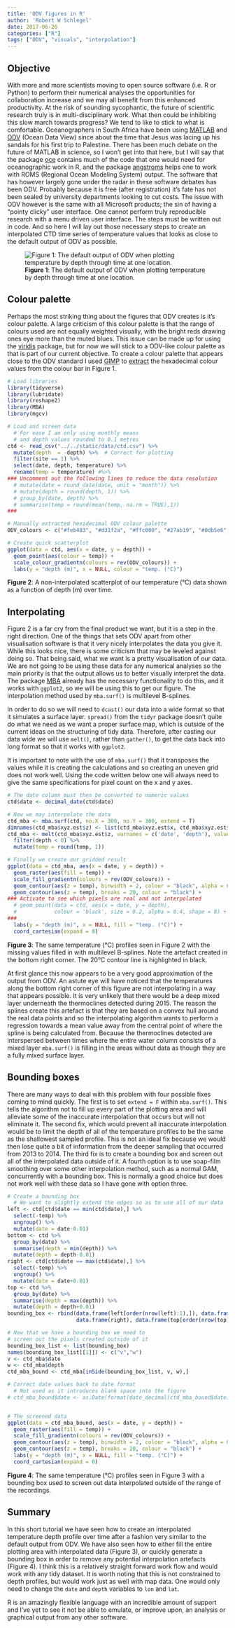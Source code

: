 ```yaml
---
title: 'ODV figures in R'
author: 'Robert W Schlegel'
date: 2017-06-26
categories: ["R"]
tags: ["ODV", "visuals", "interpolation"]
---
```


## Objective
With more and more scientists moving to open source software (i.e. R or Python) to perform their numerical analyses the opportunities for collaboration increase and we may all benefit from this enhanced productivity. At the risk of sounding sycophantic, the future of scientific research truly is in multi-disciplinary work. What then could be inhibiting this slow march towards progress? We tend to like to stick to what is comfortable. Oceanographers in South Africa have been using [MATLAB](https://www.mathworks.com/products/matlab.html) and [ODV](http://odv.awi.de/) (Ocean Data View) since about the time that Jesus was lacing up his sandals for his first trip to Palestine. There has been much debate on the future of MATLAB in science, so I won't get into that here, but I will say that the package [oce](https://cran.r-project.org/web/packages/oce/index.html) contains much of the code that one would need for oceanographic work in R, and the package [angstroms](https://cran.r-project.org/web/packages/angstroms/) helps one to work with ROMS (Regional Ocean Modeling System) output. The software that has however largely gone under the radar in these software debates has been ODV. Probably because it is free (after registration) it's fate has not been sealed by university departments looking to cut costs. The issue with ODV however is the same with all Microsoft products; the sin of having a "pointy clicky" user interface. One cannot perform truly reproducible research with a menu driven user interface. The steps must be written out in code. And so here I will lay out those necessary steps to create an interpolated CTD time series of temperature values that looks as close to the default output of ODV as possible.

![**Figure 1**: The default output of ODV when plotting temperature by depth through time at one location.](/img/ODV_example.jpg)

## Colour palette
Perhaps the most striking thing about the figures that ODV creates is it's colour palette. A large criticism of this colour palette is that the range of colours used are not equally weighted visually, with the bright reds drawing ones eye more than the muted blues. This issue can be made up for using the [viridis](https://cran.r-project.org/web/packages/viridis/) package, but for now we will stick to a ODV-like colour palette as that is part of our current objective. To create a colour palette that appears close to the ODV standard I used [GIMP](https://www.gimp.org/downloads/) to [extract](https://www.youtube.com/watch?v=VHyFgTZmnF8) the hexadecimal colour values from the colour bar in Figure 1.

```r
# Load libraries
library(tidyverse)
library(lubridate)
library(reshape2)
library(MBA)
library(mgcv)

# Load and screen data
  # For ease I am only using monthly means
  # and depth values rounded to 0.1 metres
ctd <- read_csv("../../static/data/ctd.csv") %>% 
  mutate(depth  = -depth) %>%  # Correct for plotting
  filter(site == 1) %>% 
  select(date, depth, temperature) %>% 
  rename(temp = temperature) #%>%
### Uncomment out the following lines to reduce the data resolution
  # mutate(date = round_date(date, unit = "month")) %>%
  # mutate(depth = round(depth, 1)) %>%
  # group_by(date, depth) %>%
  # summarise(temp = round(mean(temp, na.rm = TRUE),1))
###

# Manually extracted hexidecimal ODV colour palette
ODV_colours <- c("#feb483", "#d31f2a", "#ffc000", "#27ab19", "#0db5e6", "#7139fe", "#d16cfa")

# Create quick scatterplot
ggplot(data = ctd, aes(x = date, y = depth)) +
  geom_point(aes(colour = temp)) +
  scale_colour_gradientn(colours = rev(ODV_colours)) +
  labs(y = "depth (m)", x = NULL, colour = "temp. (°C)")
```

**Figure 2**: A non-interpolated scatterplot of our temperature (°C) data shown as a function of depth (m) over time.

## Interpolating
Figure 2 is a far cry from the final product we want, but it is a step in the right direction. One of the things that sets ODV apart from other visualisation software is that it very nicely interpolates the data you give it. While this looks nice, there is some criticism that may be leveled against doing so. That being said, what we want is a pretty visualisation of our data. We are not going to be using these data for any numerical analyses so the main priority is that the output allows us to better visually interpret the data. The package [MBA](https://cran.r-project.org/web/packages/MBA/) already has the necessary functionality to do this, and it works with `ggplot2`, so we will be using this to get our figure. The interpolation method used by `mba.surf()` is multilevel B-splines.

In order to do so we will need to `dcast()` our data into a wide format so that it simulates a surface layer. `spread()` from the `tidyr` package doesn't quite do what we need as we want a proper surface map, which is outside of the current ideas on the structuring of tidy data. Therefore, after casting our data wide we will use `melt()`, rather than `gather()`, to get the data back into long format so that it works with `ggplot2`. 

It is important to note with the use of `mba.surf()` that it transposes the values while it is creating the calculations and so creating an uneven grid does not work well. Using the code written below one will always need to give the same specifications for pixel count on the x and y axes.

```r
# The date column must then be converted to numeric values
ctd$date <- decimal_date(ctd$date)

# Now we may interpolate the data
ctd_mba <- mba.surf(ctd, no.X = 300, no.Y = 300, extend = T)
dimnames(ctd_mba$xyz.est$z) <- list(ctd_mba$xyz.est$x, ctd_mba$xyz.est$y)
ctd_mba <- melt(ctd_mba$xyz.est$z, varnames = c('date', 'depth'), value.name = 'temp') %>% 
  filter(depth < 0) %>% 
  mutate(temp = round(temp, 1))

# Finally we create our gridded result
ggplot(data = ctd_mba, aes(x = date, y = depth)) +
  geom_raster(aes(fill = temp)) +
  scale_fill_gradientn(colours = rev(ODV_colours)) +
  geom_contour(aes(z = temp), binwidth = 2, colour = "black", alpha = 0.2) +
  geom_contour(aes(z = temp), breaks = 20, colour = "black") +
### Activate to see which pixels are real and not interpolated
  # geom_point(data = ctd, aes(x = date, y = depth),
  #            colour = 'black', size = 0.2, alpha = 0.4, shape = 8) +
###
  labs(y = "depth (m)", x = NULL, fill = "temp. (°C)") +
  coord_cartesian(expand = 0)
```

**Figure 3**: The same temperature (°C) profiles seen in Figure 2 with the missing values filled in with multilevel B-splines. Note the artefact created in the bottom right corner. The 20°C contour line is highlighted in black.

At first glance this now appears to be a very good approximation of the output from ODV. An astute eye will have noticed that the temperatures along the bottom right corner of this figure are not interpolating in a way that appears possible. It is very unlikely that there would be a deep mixed layer underneath the thermoclines detected during 2015. The reason the splines create this artefact is that they are based on a convex hull around the real data points and so the interpolating algorithm wants to perform a regression towards a mean value away from the central point of where the spline is being calculated from. Because the thermoclines detected are interspersed between times where the entire water column consists of a mixed layer `mba.surf()` is filling in the areas without data as though they are a fully mixed surface layer.

## Bounding boxes
There are many ways to deal with this problem with four possible fixes coming to mind quickly. The first is to set `extend = F` within `mba.surf()`. This tells the algorithm not to fill up every part of the plotting area and will alleviate some of the inaccurate interpolation that occurs but will not eliminate it. The second fix, which would prevent all inaccurate interpolation would be to limit the depth of all of the temperature profiles to be the same as the shallowest sampled profile. This is not an ideal fix because we would then lose quite a bit of information from the deeper sampling that occurred from 2013 to 2014. The third fix is to create a bounding box and screen out all of the interpolated data outside of it. A fourth option is to use soap-film smoothing over some other interpolation method, such as a normal GAM, concurrently with a bounding box. This is normally a good choice but does not work well with these data so I have gone with option three.

```r
# Create a bounding box
  # We want to slightly extend the edges so as to use all of our data
left <- ctd[ctd$date == min(ctd$date),] %>% 
  select(-temp) %>% 
  ungroup() %>% 
  mutate(date = date-0.01)
bottom <- ctd %>%
  group_by(date) %>% 
  summarise(depth = min(depth)) %>% 
  mutate(depth = depth-0.01)
right <- ctd[ctd$date == max(ctd$date),] %>% 
  select(-temp) %>% 
  ungroup() %>% 
  mutate(date = date+0.01)
top <- ctd %>%
  group_by(date) %>% 
  summarise(depth = max(depth)) %>% 
  mutate(depth = depth+0.01)
bounding_box <- rbind(data.frame(left[order(nrow(left):1),]), data.frame(bottom), 
                      data.frame(right), data.frame(top[order(nrow(top):1),]))

# Now that we have a bounding box we need to 
# screen out the pixels created outside of it
bounding_box_list <- list(bounding_box)
names(bounding_box_list[[1]]) <- c("v","w")
v <- ctd_mba$date
w <- ctd_mba$depth
ctd_mba_bound <- ctd_mba[inSide(bounding_box_list, v, w),]

# Correct date values back to date format
  # Not used as it introduces blank space into the figure
# ctd_mba_bound$date <- as.Date(format(date_decimal(ctd_mba_bound$date), "%Y-%m-%d"))


# The screened data
ggplot(data = ctd_mba_bound, aes(x = date, y = depth)) +
  geom_raster(aes(fill = temp)) +
  scale_fill_gradientn(colours = rev(ODV_colours)) +
  geom_contour(aes(z = temp), binwidth = 2, colour = "black", alpha = 0.2) +
  geom_contour(aes(z = temp), breaks = 20, colour = "black") +
  labs(y = "depth (m)", x = NULL, fill = "temp. (°C)") +
  coord_cartesian(expand = 0)
```

**Figure 4**: The same temperature (°C) profiles seen in Figure 3 with a bounding box used to screen out data interpolated outside of the range of the recordings.

## Summary
In this short tutorial we have seen how to create an interpolated temperature depth profile over time after a fashion very similar to the default output from ODV. We have also seen how to either fill the entire plotting area with interpolated data (Figure 3), or quickly generate a bounding box in order to remove any potential interpolation artefacts (Figure 4). I think this is a relatively straight forward work flow and would work with any tidy dataset. It is worth noting that this is not constrained to depth profiles, but would work just as well with map data. One would only need to change the `date` and `depth` variables to `lon` and `lat`.

R is an amazingly flexible language with an incredible amount of support and I've yet to see it not be able to emulate, or improve upon, an analysis or graphical output from any other software.
